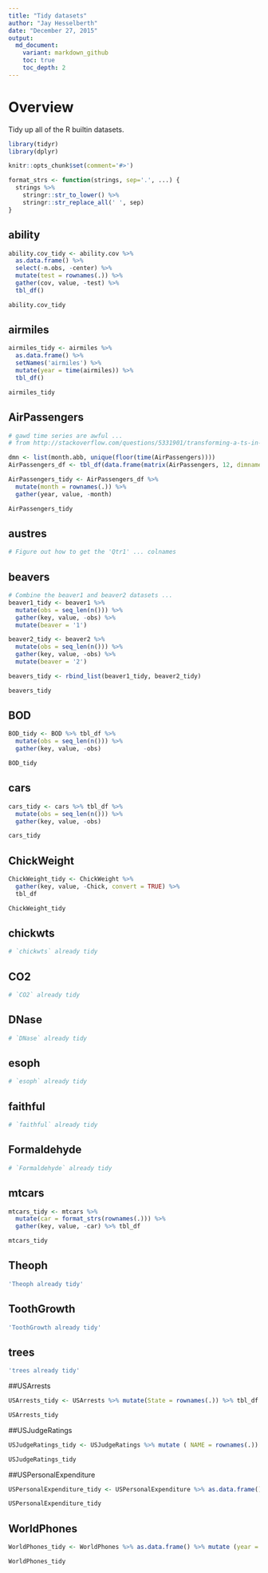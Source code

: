 ```yaml
---
title: "Tidy datasets"
author: "Jay Hesselberth"
date: "December 27, 2015"
output:
  md_document:
    variant: markdown_github
    toc: true
    toc_depth: 2
---
```


# Overview

Tidy up all of the R builtin datasets.

```r
library(tidyr)
library(dplyr)

knitr::opts_chunk$set(comment='#>')

format_strs <- function(strings, sep='.', ...) {
  strings %>%
    stringr::str_to_lower() %>%
    stringr::str_replace_all(' ', sep)
}

```

## ability

```r
ability.cov_tidy <- ability.cov %>%
  as.data.frame() %>%
  select(-n.obs, -center) %>%
  mutate(test = rownames(.)) %>%
  gather(cov, value, -test) %>%
  tbl_df()

ability.cov_tidy 
```

## airmiles

```r
airmiles_tidy <- airmiles %>%
  as.data.frame() %>%
  setNames('airmiles') %>%
  mutate(year = time(airmiles)) %>%
  tbl_df()

airmiles_tidy
```


## AirPassengers

```r
# gawd time series are awful ...
# from http://stackoverflow.com/questions/5331901/transforming-a-ts-in-a-data-frame-and-back

dmn <- list(month.abb, unique(floor(time(AirPassengers))))
AirPassengers_df <- tbl_df(data.frame(matrix(AirPassengers, 12, dimnames = dmn)))

AirPassengers_tidy <- AirPassengers_df %>%
  mutate(month = rownames(.)) %>%
  gather(year, value, -month)

AirPassengers_tidy
```

## austres

```r
# Figure out how to get the 'Qtr1' ... colnames
```

## beavers

```r
# Combine the beaver1 and beaver2 datasets ...
beaver1_tidy <- beaver1 %>%
  mutate(obs = seq_len(n())) %>%
  gather(key, value, -obs) %>%
  mutate(beaver = '1')

beaver2_tidy <- beaver2 %>%
  mutate(obs = seq_len(n())) %>%
  gather(key, value, -obs) %>%
  mutate(beaver = '2')

beavers_tidy <- rbind_list(beaver1_tidy, beaver2_tidy)

beavers_tidy
```

## BOD

```r
BOD_tidy <- BOD %>% tbl_df %>%
  mutate(obs = seq_len(n())) %>%
  gather(key, value, -obs)

BOD_tidy
```

## cars

```r
cars_tidy <- cars %>% tbl_df %>%
  mutate(obs = seq_len(n())) %>%
  gather(key, value, -obs)

cars_tidy
```

## ChickWeight

```r
ChickWeight_tidy <- ChickWeight %>%
  gather(key, value, -Chick, convert = TRUE) %>%
  tbl_df

ChickWeight_tidy
```

## chickwts

```r
# `chickwts` already tidy
```

## CO2

```r
# `CO2` already tidy
```

## DNase

```r
# `DNase` already tidy
```

## esoph

```r
# `esoph` already tidy
```

## faithful

```r
# `faithful` already tidy
```

## Formaldehyde

```r
# `Formaldehyde` already tidy
```

## mtcars

```r
mtcars_tidy <- mtcars %>%
  mutate(car = format_strs(rownames(.))) %>% 
  gather(key, value, -car) %>% tbl_df

mtcars_tidy
```

## Theoph
``` r
'Theoph already tidy'
```
## ToothGrowth
``` r
'ToothGrowth already tidy'

```


## trees

```r
'trees already tidy'
```

##USArrests
```r
USArrests_tidy <- USArrests %>% mutate(State = rownames(.)) %>% tbl_df

USArrests_tidy
```

##USJudgeRatings

```r
USJudgeRatings_tidy <- USJudgeRatings %>% mutate ( NAME = rownames(.)) %>% tbl_df

USJudgeRatings_tidy

```

##USPersonalExpenditure
```r

USPersonalExpenditure_tidy <- USPersonalExpenditure %>% as.data.frame() %>% mutate (Expense = rownames(.)) %>% tbl_df 

USPersonalExpenditure_tidy
```

## WorldPhones
```r
WorldPhones_tidy <- WorldPhones %>% as.data.frame() %>% mutate (year = rownames(.)) %>% gather (continent, value, -year) %>% tbl_df()

WorldPhones_tidy
```



